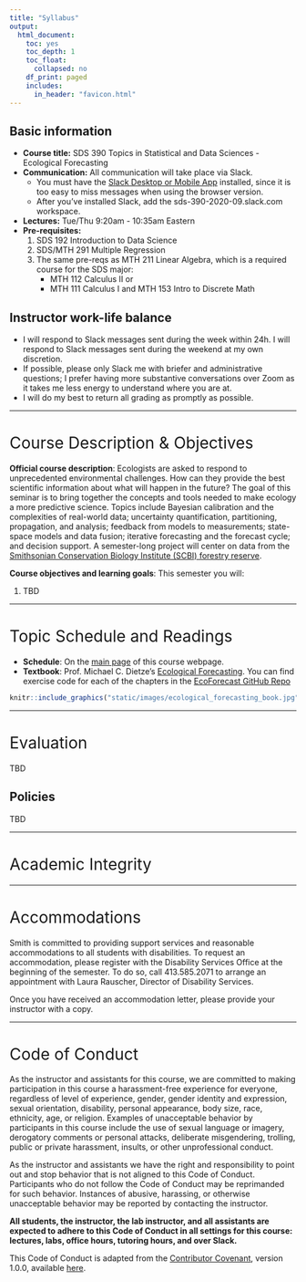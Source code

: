 ```yaml
---
title: "Syllabus"
output:
  html_document:
    toc: yes
    toc_depth: 1
    toc_float:
      collapsed: no
    df_print: paged
    includes:
      in_header: "favicon.html"
---
```


<!--
{target="_blank"}
-->

<style>
h1{font-weight: 400;}
</style>

<!--
From this Google Doc:
https://docs.google.com/document/d/1Ql2phLrzc7fEnBuG9Ii8bIBA6pznXgLvoKpsiFomJHk/edit
-->


## Basic information {#basicinfo}

* **Course title:** SDS 390 Topics in Statistical and Data Sciences - Ecological Forecasting
* **Communication:** All communication will take place via Slack.
    + You must have the [Slack Desktop or Mobile
    App](https://slack.com/downloads/){target="_blank"} installed, since it is
    too easy to miss messages when using the browser version.
    + After you've installed Slack, add the sds-390-2020-09.slack.com workspace.
* **Lectures:** Tue/Thu 9:20am - 10:35am Eastern
* **Pre-requisites:**
    1. SDS 192 Introduction to Data Science
    1. SDS/MTH 291 Multiple Regression
    1. The same pre-reqs as MTH 211 Linear Algebra, which is a required course for the SDS major:
        + MTH 112 Calculus II or 
        + MTH 111 Calculus I and MTH 153 Intro to Discrete Math



## Instructor work-life balance

* I will respond to Slack messages sent during the week within 24h. I will
respond to Slack messages sent during the weekend at my own discretion.
* If possible, please only Slack me with briefer and administrative questions; I
prefer having more substantive conversations over Zoom as it takes me less
energy to understand where you are at.
* I will do my best to return all grading as promptly as possible.



***



# Course Description & Objectives

**Official course description**: Ecologists are asked to respond to
unprecedented environmental challenges. How can they provide the best scientific
information about what will happen in the future? The goal of this seminar is to
bring together the concepts and tools needed to make ecology a more predictive
science. Topics include Bayesian calibration and the complexities of real-world
data; uncertainty quantification, partitioning, propagation, and analysis;
feedback from models to measurements; state-space models and data fusion;
iterative forecasting and the forecast cycle; and decision support. A
semester-long project will center on data from the [Smithsonian Conservation
Biology Institute (SCBI) forestry
reserve](https://forestgeo.si.edu/sites/north-america/smithsonian-conservation-biology-institute){target="_blank"}.

**Course objectives and learning goals**: This semester you will:

1. TBD



***



# Topic Schedule and Readings {#topicschedule}

* **Schedule**: On the [main page](index.html) of this course webpage.
* **Textbook**: Prof. Michael C. Dietze's [Ecological
Forecasting](https://press.princeton.edu/books/hardcover/9780691160573/ecological-forecasting){target="_blank"}.
You can find exercise code for each of the chapters in the [EcoForecast GitHub
Repo](https://github.com/EcoForecast/EF_Activities){target="_blank"}

```r
knitr::include_graphics("static/images/ecological_forecasting_book.jpg")
```


***  



# Evaluation {#evaluation}

TBD


## Policies

TBD



***



# Academic Integrity



***



# Accommodations {#accommodations}
 
Smith is committed to providing support services and reasonable accommodations
to all students with disabilities. To request an accommodation, please register
with the Disability Services Office at the beginning of the semester. To do so,
call 413.585.2071 to arrange an appointment with Laura Rauscher, Director of
Disability Services.

Once you have received an accommodation letter, please provide your instructor
with a copy.



***



# Code of Conduct {#codeofconduct}

As the instructor and assistants for this course, we are committed to making
participation in this course a harassment-free experience for everyone,
regardless of level of experience, gender, gender identity and expression,
sexual orientation, disability, personal appearance, body size, race, ethnicity,
age, or religion. Examples of unacceptable behavior by participants in this
course include the use of sexual language or imagery, derogatory comments or
personal attacks, deliberate misgendering, trolling, public or private
harassment, insults, or other unprofessional conduct.

As the instructor and assistants we have the right and responsibility to point
out and stop behavior that is not aligned to this Code of Conduct. Participants
who do not follow the Code of Conduct may be reprimanded for such behavior.
Instances of abusive, harassing, or otherwise unacceptable behavior may be
reported by contacting the instructor.

**All students, the instructor, the lab instructor, and all assistants are
expected to adhere to this Code of Conduct in all settings for this course:
lectures, labs, office hours, tutoring hours, and over Slack.**

This Code of Conduct is adapted from the [Contributor
Covenant](http://contributor-covenant.org){target="_blank"}, version 1.0.0,
available [here](http://contributor-covenant.org/version/1/0/0/){target="_blank"}.


